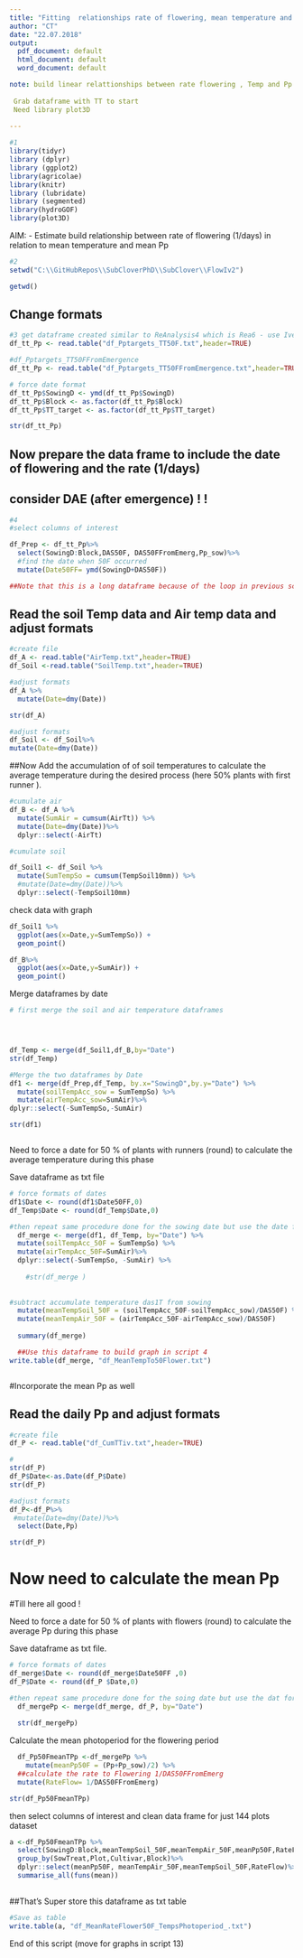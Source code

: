 ```yaml
---
title: "Fitting  relationships rate of flowering, mean temperature and mean Pp  "
author: "CT"
date: "22.07.2018"
output:
  pdf_document: default
  html_document: default
  word_document: default

note: build linear relattionships between rate flowering , Temp and Pp as per Evans 1992 and Nori 2014.
  
 Grab dataframe with TT to start 
 Need library plot3D 
 
---
```


```r
#1
library(tidyr)
library (dplyr)
library (ggplot2)
library(agricolae)
library(knitr)
library (lubridate)
library (segmented)
library(hydroGOF)
library(plot3D)

```
 
AIM:
- Estimate build relationship between rate of  flowering (1/days)  in relation to mean temperature and mean Pp


```r
#2
setwd("C:\\GitHubRepos\\SubCloverPhD\\SubClover\\FlowIv2")

getwd()


```
## Change formats 

```r
#3 get dataframe created similar to ReAnalysis4 which is Rea6 - use Iversen DAS50Flwoering data
df_tt_Pp <- read.table("df_Pptargets_TT50F.txt",header=TRUE) 

#df_Pptargets_TT50FFromEmergence
df_tt_Pp <- read.table("df_Pptargets_TT50FFromEmergence.txt",header=TRUE)

# force date format
df_tt_Pp$SowingD <- ymd(df_tt_Pp$SowingD)
df_tt_Pp$Block <- as.factor(df_tt_Pp$Block)
df_tt_Pp$TT_target <- as.factor(df_tt_Pp$TT_target)

str(df_tt_Pp)


```


## Now prepare the data frame to include the date of flowering and the rate (1/days)
## consider DAE (after emergence) ! ! 

```r
#4
#select columns of interest 

df_Prep <- df_tt_Pp%>%
  select(SowingD:Block,DAS50F, DAS50FFromEmerg,Pp_sow)%>%
  #find the date when 50F occurred  
  mutate(Date50FF= ymd(SowingD+DAS50F))

##Note that this is a long dataframe because of the loop in previous script (that's why so many lines FIX ME ...make it only 144 lines)
```

## Read the soil Temp data and Air temp data and  adjust formats 

```r

#create file
df_A <- read.table("AirTemp.txt",header=TRUE)
df_Soil <-read.table("SoilTemp.txt",header=TRUE)

#adjust formats
df_A %>%
  mutate(Date=dmy(Date))

str(df_A)

#adjust formats
df_Soil <- df_Soil%>%
mutate(Date=dmy(Date))


```


##Now Add the accumulation of of soil temperatures to calculate the average temperature during the desired process (here 50% plants with first runner ). 

```r
#cumulate air
df_B <- df_A %>%
  mutate(SumAir = cumsum(AirTt)) %>%
  mutate(Date=dmy(Date))%>%
  dplyr::select(-AirTt)

#cumulate soil

df_Soil1 <- df_Soil %>%
  mutate(SumTempSo = cumsum(TempSoil10mm)) %>%
  #mutate(Date=dmy(Date))%>%
  dplyr::select(-TempSoil10mm)


```

check data with graph

```r
df_Soil1 %>%
  ggplot(aes(x=Date,y=SumTempSo)) +
  geom_point()

df_B%>%
  ggplot(aes(x=Date,y=SumAir)) +
  geom_point()

```


Merge dataframes by date

```r

# first merge the soil and air temperature dataframes 




df_Temp <- merge(df_Soil1,df_B,by="Date") 
str(df_Temp)

#Merge the two dataframes by Date
df1 <- merge(df_Prep,df_Temp, by.x="SowingD",by.y="Date") %>%
  mutate(soilTempAcc_sow = SumTempSo) %>% 
  mutate(airTempAcc_sow=SumAir)%>%
dplyr::select(-SumTempSo,-SumAir)

str(df1)



```

Need to force a date for 50 % of plants with runners  (round) to calculate the average temperature during this phase  

Save dataframe as txt file


```r


# force formats of dates
df1$Date <- round(df1$Date50FF,0)
df_Temp$Date <- round(df_Temp$Date,0)

#then repeat same procedure done for the sowing date but use the date for Flowering 
  df_merge <- merge(df1, df_Temp, by="Date") %>%
  mutate(soilTempAcc_50F = SumTempSo) %>%
  mutate(airTempAcc_50F=SumAir)%>%
  dplyr::select(-SumTempSo, -SumAir) %>%
 
    #str(df_merge )
  
  
#subtract accumulate temperature das1T from sowing 
  mutate(meanTempSoil_50F = (soilTempAcc_50F-soilTempAcc_sow)/DAS50F) %>% 
  mutate(meanTempAir_50F = (airTempAcc_50F-airTempAcc_sow)/DAS50F)
  
  summary(df_merge)

  ##Use this dataframe to build graph in script 4 
write.table(df_merge, "df_MeanTempTo50Flower.txt") 



```

#Incorporate the mean Pp as well 


## Read the daily Pp and  adjust formats 

```r

#create file
df_P <- read.table("df_CumTTiv.txt",header=TRUE)

#
str(df_P)
df_P$Date<-as.Date(df_P$Date)
str(df_P)

#adjust formats
df_P<-df_P%>%
 #mutate(Date=dmy(Date))%>%
  select(Date,Pp)

str(df_P)

```

# Now need to calculate the mean Pp


#Till here all good ! 

Need to force a date for 50 % of plants with flowers  (round) to calculate the average Pp during this phase  

Save dataframe as txt file.


```r


# force formats of dates
df_merge$Date <- round(df_merge$Date50FF ,0)
df_P$Date <- round(df_P $Date,0)

#then repeat same procedure done for the soing date but use the dat for 1 Trifoliate
  df_mergePp <- merge(df_merge, df_P, by="Date") 
  
  str(df_mergePp)


```


Calculate the mean photoperiod for the flowering period

```r


  df_Pp50FmeanTPp <-df_mergePp %>%
    mutate(meanPp50F = (Pp+Pp_sow)/2) %>%
  ##calculate the rate to Flowering 1/DAS50FFromEmerg
  mutate(RateFlow= 1/DAS50FFromEmerg)

str(df_Pp50FmeanTPp)

```

then select columns of interest and clean data frame for just 144 plots dataset  

```r

a <-df_Pp50FmeanTPp %>%
  select(SowingD:Block,meanTempSoil_50F,meanTempAir_50F,meanPp50F,RateFlow  )%>%
  group_by(SowTreat,Plot,Cultivar,Block)%>%
  dplyr::select(meanPp50F, meanTempAir_50F,meanTempSoil_50F,RateFlow)%>%
  summarise_all(funs(mean))
  

```

##That's Super  store this dataframe as txt table 
```r


#Save as table 
write.table(a, "df_MeanRateFlower50F_TempsPhotoperiod_.txt")


```



End of this script  (move for graphs  in script 13) 
